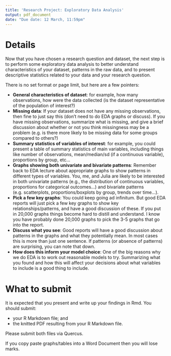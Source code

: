 ```yaml
---
title: 'Research Project: Exploratory Data Analysis'
output: pdf_document
date: "Due date: 12 March, 11:59pm"
---
```


# Details

Now that you have chosen a research question and dataset, the next step is to perform some exploratory data analysis to better understand characteristics of your dataset, patterns in the raw data, and to present descriptive statistics related to your data and your research question. 

There is no set format or page limit, but here are a few pointers:

- **General characteristics of dataset**: for example, how many observations, how were the data collected (is the dataset representative of the population of interest?)
- **Missing data**: If your dataset does not have any missing observations, then fine to just say this (don't need to do EDA graphs or discuss). If you have missing observations, summarize what is missing, and give a brief discussion about whether or not you think missingness may be a problem (e.g. is there more likely to be missing data for some groups compared to others?)
- **Summary statistics of variables of interest**: for example, you could present a table of summary statistics of main variables, including things like number of observations, mean/median/sd (if a continuous variable), proportions by group, etc...
- **Graphs showing both univariate and bivariate patterns**: Remember back to EDA lecture about appropriate graphs to show patterns in different types of variables. You, me, and Julia are likely to be interested in both univariate patterns (e.g., the distribution of continuous variables, proportions for categorical outcomes...) and bivariate patterns (e.g. scatterplots, proportions/boxplots by group, trends over time...).
- **Pick a few key graphs**: You could keep going ad infinitum. But good EDA reports will just pick a few key graphs to show key relationships/patterns, and have a good discussion of these. If you put in 20,000 graphs things become hard to distill and understand. I know you have probably done 20,000 graphs to pick the 3-5 graphs that go into the report. 
- **Discuss what you see**: Good reports will have a good discussion about patterns in the graphs and what they potentially mean. In most cases this is more than just one sentence. If patterns (or absence of patterns) are surprising, you can note that down. 
- **How does this inform your model choice**: One of the big reasons why we do EDA is to work out reasonable models to try. Summarizing what you found and how this will affect your decisions about what variables to include is a good thing to include. 

# What to submit

It is expected that you present and write up your findings in Rmd. You should submit:

- your R Markdown file; and
- the knitted PDF resulting from your R Markdown file. 

Please submit both files via Quercus. 

If you copy paste graphs/tables into a Word Document then you will lose marks. 

